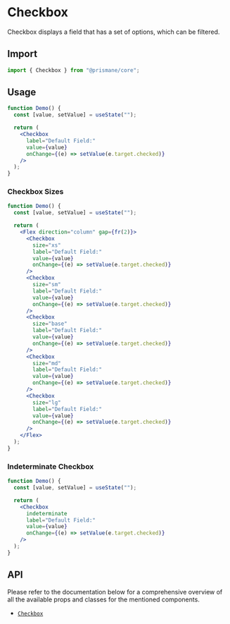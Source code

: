 # Checkbox

Checkbox displays a field that has a set of options, which can be filtered.

## Import

```js
import { Checkbox } from "@prismane/core";
```

## Usage

```jsx
function Demo() {
  const [value, setValue] = useState("");

  return (
    <Checkbox
      label="Default Field:"
      value={value}
      onChange={(e) => setValue(e.target.checked)}
    />
  );
}
```

### Checkbox Sizes

```jsx
function Demo() {
  const [value, setValue] = useState("");

  return (
    <Flex direction="column" gap={fr(2)}>
      <Checkbox
        size="xs"
        label="Default Field:"
        value={value}
        onChange={(e) => setValue(e.target.checked)}
      />
      <Checkbox
        size="sm"
        label="Default Field:"
        value={value}
        onChange={(e) => setValue(e.target.checked)}
      />
      <Checkbox
        size="base"
        label="Default Field:"
        value={value}
        onChange={(e) => setValue(e.target.checked)}
      />
      <Checkbox
        size="md"
        label="Default Field:"
        value={value}
        onChange={(e) => setValue(e.target.checked)}
      />
      <Checkbox
        size="lg"
        label="Default Field:"
        value={value}
        onChange={(e) => setValue(e.target.checked)}
      />
    </Flex>
  );
}
```

### Indeterminate Checkbox

```jsx
function Demo() {
  const [value, setValue] = useState("");

  return (
    <Checkbox
      indeterminate
      label="Default Field:"
      value={value}
      onChange={(e) => setValue(e.target.checked)}
    />
  );
}
```

## API

Please refer to the documentation below for a comprehensive overview of all the available props and classes for the mentioned components.

- [`Checkbox`](/docs/components-api/checkbox-api)
